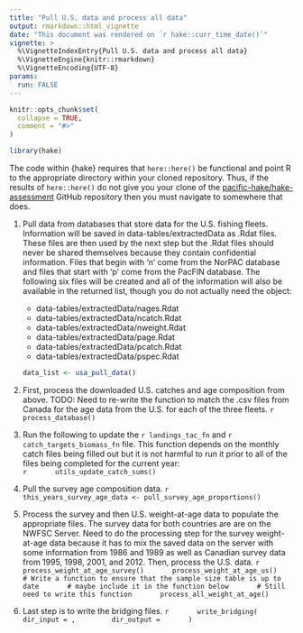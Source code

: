 ```yaml
---
title: "Pull U.S. data and process all data"
output: rmarkdown::html_vignette
date: "This document was rendered on `r hake::curr_time_date()`"
vignette: >
  %\VignetteIndexEntry{Pull U.S. data and process all data}
  %\VignetteEngine{knitr::rmarkdown}
  %\VignetteEncoding{UTF-8}
params:
  run: FALSE
---
```


```r
knitr::opts_chunk$set(
  collapse = TRUE,
  comment = "#>"
)
```

```r
library(hake)
```

The code within {hake} requires that `here::here()` be functional and point R
to the appropriate directory within your cloned repository. Thus, if the
results of `here::here()` do not give you your clone of the
[pacific-hake/hake-assessment](github.com/pacific-hake/hake-assessment) GitHub
repository then you must navigate to somewhere that does.

   1. Pull data from databases that store data for the U.S. fishing fleets.
      Information will be saved in data-tables/extractedData as .Rdat files.
      These files are then used by the next step but the .Rdat files should
      never be shared themselves because they contain confidential
      information. Files that begin with 'n' come from the NorPAC database and
      files that start with 'p' come from the PacFIN database. The following
      six files will be created and all of the information will also be
      available in the returned list, though you do not actually need the
      object:
      * data-tables/extractedData/nages.Rdat
      * data-tables/extractedData/ncatch.Rdat
      * data-tables/extractedData/nweight.Rdat
      * data-tables/extractedData/page.Rdat
      * data-tables/extractedData/pcatch.Rdat
      * data-tables/extractedData/pspec.Rdat\
      ```r
      data_list <- usa_pull_data()
      ```

   2. First, process the downloaded U.S. catches and age composition from
      above.
      TODO: Need to re-write the function to match the .csv files from
      Canada for the age data from the U.S. for each of the three fleets.
      ```r
      process_database()
      ```
   
   3. Run the following to update the `r landings_tac_fn` and
      `r catch_targets_biomass_fn` file. This function depends on the monthly
      catch files being filled out but it is not harmful to run it prior to
      all of the files being completed for the current year: \
      ```r
      utils_update_catch_sums()
      ```

   4. Pull the survey age composition data.
      ```r
      this_years_survey_age_data <- pull_survey_age_proportions()
      ```

   5. Process the survey and then U.S. weight-at-age data to populate the
      appropriate files. The survey data for both countries are are on the
      NWFSC Server. Need to do the processing step for the survey weight-at-age
      data because it has to mix the saved data on the server with some
      information from 1986 and 1989 as well as Canadian survey data from 1995,
      1998, 2001, and 2012. Then, process the U.S. data.
      ```r
      process_weight_at_age_survey()
      process_weight_at_age_us()
      # Write a function to ensure that the sample size table is up to date
      # maybe include it in the function below
      # Still need to write this function
      process_all_weight_at_age()
      ```

   6. Last step is to write the bridging files.
      ```r
      write_bridging(
        dir_input = ,
        dir_output =
      )
      ```